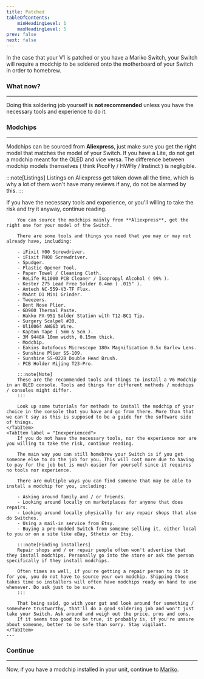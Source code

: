 ```yaml
---
title: Patched
tableOfContents:
    minHeadingLevel: 1
    maxHeadingLevel: 5
prev: false
next: false
---
```



In the case that your V1 is patched or you have a Mariko Switch, your Switch will require a modchip to be soldered onto the motherboard of your Switch in order to homebrew.

### What now?

---

Doing this soldering job yourself is **not recommended** unless you have the necessary tools and experience to do it.

### Modchips

---

Modchips can be sourced from **Aliexpress**, just make sure you get the right model that matches the model of your Switch.
If you have a Lite, do not get a modchip meant for the OLED and vice versa.
The difference between modchip models themselves ( think PicoFly / HWFly / Instinct ) is negligible.

:::note[Listings]
Listings on Aliexpress get taken down all the time, which is why a lot of them won't have many reviews if any, do not be alarmed by this.
:::

<Tabs>
    <TabItem label = "Experienced">
        If you have the necessary tools and experience, or you'll willing to take the risk and try it anyway, continue reading.

        You can source the modchips mainly from **Aliexpress**, get the right one for your model of the Switch.

        There are some tools and things you need that you may or may not already have, including:

        - iFixit Y00 Screwdriver.
        - iFixit PH00 Screwdriver.
        - Spudger.
        - Plastic Opener Tool.
        - Paper Towel / Cleaning Cloth.
        - ReLife RL1000 PCB Cleaner / Isopropyl Alcohol ( 99% ).
        - Kester 275 Lead Free Solder 0.4mm ( .015" ).
        - Amtech NC-559-V3-TF Flux.
        - MaAnt D1 Mini Grinder.
        - Tweezers.
        - Bent Nose Plier.
        - GD900 Thermal Paste.
        - Hakko FX-951 Solder Station with T12-BC1 Tip.
        - Surgery Scalpel #20.
        - Ul10064 AWG63 Wire.
        - Kapton Tape ( 5mm & 5cm ).
        - 3M 9448A 10mm width, 0.15mm thick.
        - Modchip.
        - Eakins Autofocus Microscope 180x Magnification 0.5x Barlow Lens.
        - Sunshine Plier SS-109.
        - Sunshine SS-022B Double Head Brush.
        - PCB Holder Mijing T23-Pro.

        :::note[Note]
        These are the recommended tools and things to install a V6 Modchip in an OLED console. Tools and things for different methods / modchips / consoles might differ.
        :::

        Look up some tutorials for methods to install the modchip of your choice in the console that you have and go from there. More than that we can't say as this is supposed to be a guide for the software side of things.
    </TabItem>
    <TabItem label = "Inexperienced">
        If you do not have the necessary tools, nor the experience nor are you willing to take the risk, continue reading.

        The main way you can still homebrew your Switch is if you get someone else to do the job for you. This will cost more due to having to pay for the job but is much easier for yourself since it requires no tools nor experience.

        There are multiple ways you can find someone that may be able to install a modchip for you, including:

        - Asking around family and / or friends.
        - Looking around locally on marketplaces for anyone that does repairs.
        - Looking around locally physically for any repair shops that also do Switches.
        - Using a mail-in service from Etsy.
        - Buying a pre-modded Switch from someone selling it, either local to you or on a site like eBay, Sthetix or Etsy.

        :::note[Finding installers]
        Repair shops and / or repair people often won't advertise that they install modchips. Personally go into the store or ask the person specifically if they install modchips.

        Often times as well, if you're getting a repair person to do it for you, you do not have to source your own modchip. Shipping those takes time so installers will often have modchips ready on hand to use whenever. Do ask just to be sure.
        :::

        That being said, go with your gut and look around for something / somewhere trustworthy, that'll do a good soldering job and won't just take your Switch. Ask around and weigh out the price, pros and cons.
        If it seems too good to be true, it probably is, if you're unsure about someone, better to be safe than sorry. Stay vigilant.
    </TabItem>
    ---
</Tabs>

### Continue

---

Now, if you have a modchip installed in your unit, continue to <u>[Mariko](/homebrewing/mariko)</u>.